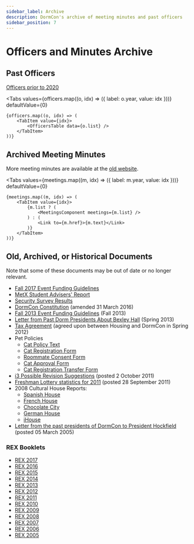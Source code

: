 ```yaml
---
sidebar_label: Archive
description: DormCon's archive of meeting minutes and past officers
sidebar_position: 7
---
```



# Officers and Minutes Archive

## Past Officers

[Officers prior to 2020](https://docs.google.com/spreadsheets/d/15GVLwvmquPJNLJdh5v76ZgOtbuxg93hDmuU-9SFaPvY/edit?usp=sharing)

<Tabs
    values={officers.map((o, idx) => ({ label: o.year, value: idx }))}
    defaultValue={0}
>
    {officers.map((o, idx) => (
        <TabItem value={idx}>
            <OfficersTable data={o.list} />
        </TabItem>
    ))}
</Tabs>

## Archived Meeting Minutes

More meeting minutes are available at the
[old website](http://web.mit.edu/dormcon/minutes/).

<Tabs
    values={meetings.map((m, idx) => ({ label: m.year, value: idx }))}
    defaultValue={0}
>
    {meetings.map((m, idx) => (
        <TabItem value={idx}>
            {m.list ? (
                <MeetingsComponent meetings={m.list} />
            ) : (
                <Link to={m.href}>{m.text}</Link>
            )}
        </TabItem>
    ))}
</Tabs>

## Old, Archived, or Historical Documents

Note that some of these documents may be out of date or no longer relevant.

- [Fall 2017 Event Funding Guidelines](https://web-cert.mit.edu/dormcon/funding/DormconFundingF17.pdf)
- [MetX Student Advisers' Report](https://web-cert.mit.edu/dormcon/docs/MetXStudentAdvisersReport.pdf)
- [Security Survey Results](https://web-cert.mit.edu/dormcon/docs/SecuritySurvey.pdf)
- [DormCon Constitution](https://web-cert.mit.edu/dormcon/docs/constitution.pdf)
  (amended 31 March 2016)
- [Fall 2013 Event Funding Guidelines](http://web.mit.edu/dormcon/funding/DormconFundingF13.pdf)
  (Fall 2013)
- [Letter from Past Dorm Presidents About Bexley Hall](https://web-cert.mit.edu/dormcon/docs/BexleyLetter.pdf)
  (Spring 2013)
- [Tax Agreement](https://web-cert.mit.edu/dormcon/docs/tax-agreement.pdf)
  (agreed upon between Housing and DormCon in Spring 2012)
- Pet Policies
    - [Cat Policy Text](https://web-cert.mit.edu/dormcon/pets/petpol.pdf)
    - [Cat Registration Form](https://web-cert.mit.edu/dormcon/pets/petreg.pdf)
    - [Roommate Consent Form](https://web-cert.mit.edu/dormcon/pets/petcon.pdf)
    - [Cat Approval Form](https://web-cert.mit.edu/dormcon/pets/petapp.pdf)
    - [Cat Registration Transfer Form](https://web-cert.mit.edu/dormcon/pets/pettra.pdf)
- [i3 Possible Revision Suggestions](https://web-cert.mit.edu/dormcon/docs/KIC000001.pdf)
  (posted 2 October 2011)
- [Freshman Lottery statistics for 2011](https://web-cert.mit.edu/dormcon/docs/FreshmanLottery%20dormcon%202011.pdf)
  (posted 28 September 2011)
- 2008 Cultural House Reports:
    - [Spanish House](http://web.mit.edu/dormcon/docs/cultural-reports/spanish08.pdf)
    - [French House](http://web.mit.edu/dormcon/docs/cultural-reports/french08.pdf)
    - [Chocolate City](http://web.mit.edu/dormcon/docs/cultural-reports/cc08.pdf)
    - [German House](http://web.mit.edu/dormcon/docs/cultural-reports/german08.pdf)
    - [iHouse](http://web.mit.edu/dormcon/docs/cultural-reports/ihouse08.pdf)
- [Letter from the past presidents of DormCon to President Hockfield](https://web-cert.mit.edu/dormcon/docs/alum-letter-march2005.pdf)
  (posted 05 March 2005)

### REX Booklets

- [REX 2017](https://web-cert.mit.edu/dormcon/rex/2017/DormCon%20Guide%20for%20REX%202017.pdf)
- [REX 2016](https://web-cert.mit.edu/dormcon/rex/2016/DormCon%20Guide%20for%20REX%202016.pdf)
- [REX 2015](http://web.mit.edu/dormcon/rex/2015/REX2015.pdf)
- [REX 2014](http://web.mit.edu/dormcon/rex/DormconREX2014.pdf)
- [REX 2013](http://web.mit.edu/dormcon/docs/REX2013.pdf)
- [REX 2012](http://web.mit.edu/dormcon/docs/REX2012.pdf)
- [REX 2011](http://web.mit.edu/dormcon/rex/REX2011.pdf)
- [REX 2010](http://web.mit.edu/dormcon/rex/dorm_rex_events_2010.pdf)
- [REX 2009](http://web.mit.edu/dormcon/rex/REX-guide.pdf)
- [REX 2008](http://web.mit.edu/dormcon/rex/fri.shtml)
- [REX 2007](http://web.mit.edu/dormcon/REX07/fri.shtml)
- [REX 2006](http://web.mit.edu/dormcon/REX06/fri.shtml)
- [REX 2005](http://web.mit.edu/dormcon/REX_05/fri.shtml)
